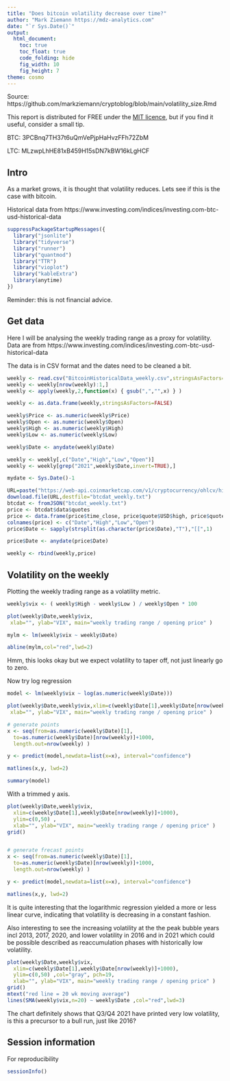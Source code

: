 ```yaml
---
title: "Does bitcoin volatility decrease over time?"
author: "Mark Ziemann https://mdz-analytics.com"
date: "`r Sys.Date()`"
output:
  html_document:
    toc: true
    toc_float: true
    code_folding: hide
    fig_width: 10
    fig_height: 7
theme: cosmo
---
```


Source: https://github.com/markziemann/cryptoblog/blob/main/volatility_size.Rmd

This report is distributed for FREE under the [MIT licence](https://github.com/markziemann/cryptoblog/blob/main/LICENSE),
but if you find it useful, consider a small tip.

BTC: 3PCBnq7TH37t6uQmVePjpHaHvzFFh72ZbM

LTC: MLzwpLhHE81xB459H15sDN7kBW16kLgHCF

## Intro

As a market grows, it is thought that volatility reduces. Lets see if this is the case with bitcoin.

Historical data from https://www.investing.com/indices/investing.com-btc-usd-historical-data

```r

suppressPackageStartupMessages({
  library("jsonlite")
  library("tidyverse")
  library("runner")
  library("quantmod")
  library("TTR")
  library("vioplot")
  library("kableExtra")
  library(anytime)
})

```

Reminder: this is not financial advice.

## Get data

Here I will be analysing the weekly trading range as a proxy for volatility.
Data are from https://www.investing.com/indices/investing.com-btc-usd-historical-data

The data is in CSV format and the dates need to be cleaned a bit.

```r

weekly <- read.csv("BitcoinHistoricalData_weekly.csv",stringsAsFactors=FALSE)
weekly <- weekly[nrow(weekly):1,]
weekly <- apply(weekly,2,function(x) { gsub(",","",x) } )

weekly <- as.data.frame(weekly,stringsAsFactors=FALSE)

weekly$Price <- as.numeric(weekly$Price)
weekly$Open <- as.numeric(weekly$Open)
weekly$High <- as.numeric(weekly$High)
weekly$Low <- as.numeric(weekly$Low)

weekly$Date <- anydate(weekly$Date)

weekly <- weekly[,c("Date","High","Low","Open")]
weekly <- weekly[grep("2021",weekly$Date,invert=TRUE),]

```

```r

mydate <- Sys.Date()-1

URL=paste("https://web-api.coinmarketcap.com/v1/cryptocurrency/ohlcv/historical?symbol=BTC&convert=USD&interval=weekly&time_start=2021-01-01&time_end=",mydate,sep="")
download.file(URL,destfile="btcdat_weekly.txt")
btcdat <- fromJSON("btcdat_weekly.txt")
price <- btcdat$data$quotes
price <- data.frame(price$time_close, price$quote$USD$high, price$quote$USD$low, price$quote$USD$open,stringsAsFactors=FALSE)
colnames(price) <- c("Date","High","Low","Open")
price$Date <- sapply(strsplit(as.character(price$Date),"T"),"[[",1)

price$Date <- anydate(price$Date)

weekly <- rbind(weekly,price)

```

## Volatility on the weekly

Plotting the weekly trading range as a volatility metric.

```r

weekly$vix <- ( weekly$High - weekly$Low ) / weekly$Open * 100

plot(weekly$Date,weekly$vix,
 xlab="", ylab="VIX", main="weekly trading range / opening price" )

mylm <- lm(weekly$vix ~ weekly$Date)

abline(mylm,col="red",lwd=2)

```

Hmm, this looks okay but we expect volatility to taper off, not just linearly go to zero.

Now try log regression


```r

model <- lm(weekly$vix ~ log(as.numeric(weekly$Date)))

plot(weekly$Date,weekly$vix,xlim=c(weekly$Date[1],weekly$Date[nrow(weekly)]+1000),
 xlab="", ylab="VIX", main="weekly trading range / opening price" )

# generate points
x <- seq(from=as.numeric(weekly$Date)[1],
  to=as.numeric(weekly$Date)[nrow(weekly)]+1000,
  length.out=nrow(weekly) )

y <- predict(model,newdata=list(x=x), interval="confidence")

matlines(x,y, lwd=2)

summary(model)

```

With a trimmed y axis.

```r

plot(weekly$Date,weekly$vix,
  xlim=c(weekly$Date[1],weekly$Date[nrow(weekly)]+1000),
  ylim=c(0,50) ,
  xlab="", ylab="VIX", main="weekly trading range / opening price" )
grid()


# generate frecast points
x <- seq(from=as.numeric(weekly$Date)[1],
  to=as.numeric(weekly$Date)[nrow(weekly)]+1000,
  length.out=nrow(weekly) )

y <- predict(model,newdata=list(x=x), interval="confidence")

matlines(x,y, lwd=2)

```

It is quite interesting that the logarithmic regression yielded a more or less linear curve,
indicating that volatility is decreasing in a constant fashion.

Also interesting to see the increasing volatility at the the peak bubble years incl 2013, 2017, 2020, and lower volatility in 2016 and in 2021 
which could be possible described as reaccumulation phases with historically low volatility.

```r

plot(weekly$Date,weekly$vix,
  xlim=c(weekly$Date[1],weekly$Date[nrow(weekly)]+1000),
  ylim=c(0,50) ,col="gray", pch=19,
  xlab="", ylab="VIX", main="weekly trading range / opening price" )
grid()
mtext("red line = 20 wk moving average")
lines(SMA(weekly$vix,n=20) ~ weekly$Date ,col="red",lwd=3)

```

The chart definitely shows that Q3/Q4 2021 have printed very low volatility, is this a precursor to a bull run, just like 2016?

## Session information

For reproducibility

```r

sessionInfo()

```
